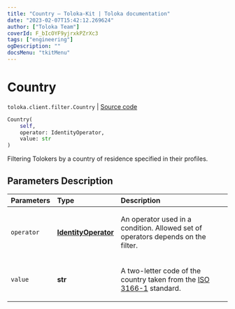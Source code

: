 ```yaml
---
title: "Country — Toloka-Kit | Toloka documentation"
date: "2023-02-07T15:42:12.269624"
author: ["Toloka Team"]
coverId: F_bIcOYF9yjrxkPZrXc3
tags: ["engineering"]
ogDescription: ""
docsMenu: "tkitMenu"
---
```


# Country
`toloka.client.filter.Country` | [Source code](https://github.com/Toloka/toloka-kit/blob/v1.1.3/src/client/filter.py#L270)

```python
Country(
    self,
    operator: IdentityOperator,
    value: str
)
```

Filtering Tolokers by a country of residence specified in their profiles.

## Parameters Description

| Parameters | Type | Description |
| :----------| :----| :-----------|
`operator`|**[IdentityOperator](/docs-new/toloka-kit/reference/toloka.client.primitives.operators.IdentityOperator)**|<p>An operator used in a condition. Allowed set of operators depends on the filter.</p>
`value`|**str**|<p>A two-letter code of the country taken from the [ISO 3166-1](https://en.wikipedia.org/wiki/ISO_3166-1_alpha-2) standard.</p>
